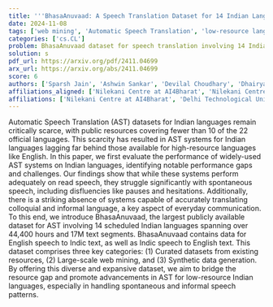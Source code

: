 ```yaml
---
title: '''BhasaAnuvaad: A Speech Translation Dataset for 14 Indian Languages'''
date: 2024-11-08
tags: ['web mining', 'Automatic Speech Translation', 'low-resource languages', 'AST systems', 'performance evaluation', 'data generation', 'Indian languages', 'spontaneous speech', 'colloquial language', 'BhasaAnuvaad dataset']
categories: ['cs.CL']
problem: BhasaAnuvaad dataset for speech translation involving 14 Indian languages
solution: s
pdf_url: https://arxiv.org/pdf/2411.04699
arx_url: https://arxiv.org/abs/2411.04699
score: 6
authors: ['Sparsh Jain', 'Ashwin Sankar', 'Devilal Choudhary', 'Dhairya Suman', 'Nikhil Narasimhan', 'Mohammed Safi Ur Rahman Khan', 'Anoop Kunchukuttan', 'Mitesh M Khapra', 'Raj Dabre']
affiliations_aligned: ['Nilekani Centre at AI4Bharat', 'Nilekani Centre at AI4Bharat', 'Delhi Technological University', 'Indian Institute of Technology, Delhi', 'Nilekani Centre at AI4Bharat', 'Nilekani Centre at AI4Bharat', 'Microsoft', 'Indian Institute of Technology, Madras', 'Indian Institute of Technology, Madras']
affiliations: ['Nilekani Centre at AI4Bharat', 'Delhi Technological University', 'Indian Institute of Technology, Madras', 'Microsoft', 'Indian Institute of Technology, Delhi']
---
```



Automatic Speech Translation (AST) datasets for Indian languages remain critically scarce, with public resources covering fewer than 10 of the 22 official languages. This scarcity has resulted in AST systems for Indian languages lagging far behind those available for high-resource languages like English. In this paper, we first evaluate the performance of widely-used AST systems on Indian languages, identifying notable performance gaps and challenges. Our findings show that while these systems perform adequately on read speech, they struggle significantly with spontaneous speech, including disfluencies like pauses and hesitations. Additionally, there is a striking absence of systems capable of accurately translating colloquial and informal language, a key aspect of everyday communication. To this end, we introduce BhasaAnuvaad, the largest publicly available dataset for AST involving 14 scheduled Indian languages spanning over 44,400 hours and 17M text segments. BhasaAnuvaad contains data for English speech to Indic text, as well as Indic speech to English text. This dataset comprises three key categories: (1) Curated datasets from existing resources, (2) Large-scale web mining, and (3) Synthetic data generation. By offering this diverse and expansive dataset, we aim to bridge the resource gap and promote advancements in AST for low-resource Indian languages, especially in handling spontaneous and informal speech patterns.